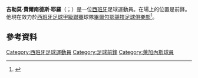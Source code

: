 {{Infobox football biography
| name = Guillermo
| image = El CD Leganés a Primera (26911425003) Guillermo (cropped).jpg
| caption = Guillermo with [[CD_Leganés|Leganés]] in 2016
| fullname = Guillermo Fernández Hierro
| birth_date = {{birth date and age|1993|5|23|df=y}}
| birth_place = [[Bilbao|Bilbao]], Spain
| height = {{height|m=1.81}}
| position = [[前鋒_(足球)|前鋒]]
| currentclub = [[Racing_de_Santander|Racing Santander]]
| clubnumber = 19
| youthyears1 = 2002–2003 | youthclubs1 = Etorkizun F. Arrigorriaga
| youthyears2 = 2003–2011 | youthclubs2 = [[Athletic_Bilbao_cantera|Athletic Bilbao]]
| years1 = 2010–2013 | clubs1 = [[Bilbao_Athletic|Bilbao Athletic]] | caps1 = 108 | goals1 = 30
| years2 = 2013–2016 | clubs2 = [[Athletic_Bilbao|Athletic Bilbao]] | caps2 = 23 | goals2 = 1
| years3 = 2015–2016 | clubs3 = → [[CD_Leganés|Leganés]] (loan) | caps3 = 23 | goals3 = 5
| years4 = 2016–2017 | clubs4 = [[Elche_CF|Elche]] | caps4 = 36 | goals4 = 6
| years5 = 2017–2020 | clubs5 = [[CD_Numancia|Numancia]] | caps5 = 71 | goals5 = 15
| years6 = 2020– | clubs6 = [[Racing_de_Santander|Racing Santander]] | caps6 = 0 | goals6 = 0
| club-update = 9 February 2020
| nationalteam-update =
}}
'''吉勒莫·費爾南德斯·耶羅'''（{{lang-es|Guillermo Fernández Hierro}}；{{bd|1993年|5月23日}}）是一位[[西班牙|西班牙]]足球運動員。在場上的位置是前鋒。他現在效力於[[西班牙足球甲級聯賽|西班牙足球甲級聯賽]]球隊[[畢爾包鄂競技足球俱樂部|畢爾包鄂競技足球俱樂部]]<ref>{{cite news|url=http://www.marca.com/eventos/marcador/futbol/2013_14/primera/jornada_25/bet_ath/|title=Al Betis le salen más pulgas|trans_title=More fleas for Betis|publisher=[[Marca_(newspaper)|Marca]]|language=es|date=23 February 2014|accessdate=23 February 2014|archive-date=2018-08-20|archive-url=https://web.archive.org/web/20180820234905/http://www.marca.com/eventos/marcador/futbol/2013_14/primera/jornada_25/bet_ath/|dead-url=no}}</ref>。

==參考資料==
{{Reflist}}

{{DEFAULTSORT: Fernández, Guillermo}}
[[Category:西班牙足球運動員|Category:西班牙足球運動員]]
[[Category:足球前鋒|Category:足球前鋒]]
[[Category:萊加內斯球員|Category:萊加內斯球員]]